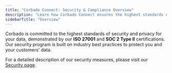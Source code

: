```yaml
---
title: "Corbado Connect: Security & Compliance Overview"
description: "Learn how Corbado Connect ensures the highest standards of security and compliance for your passkey implementation, protecting both you and your users."
sidebarTitle: "Overview"
---
```


Corbado is committed to the highest standards of security and privacy for your data, demonstrated by our **ISO 27001** and **SOC 2 Type II** certifications. Our security program is built on industry best practices to protect you and your customers' data.

For a detailed description of our security measures, please visit our [Security page](https://www.corbado.com/security).
